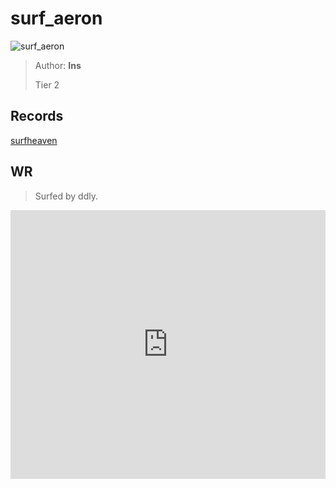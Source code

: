 
# surf_aeron

![surf_aeron](https://raw.githubusercontent.com/Sayt123/SurfMapPics/Maps-and-bonuses/csgo/surf_aeron.jpg)

> Author: **Ins**
>
> Tier 2

## Records

[surfheaven](https://surfheaven.eu/map/surf_aeron)

## WR

> Surfed by ddly.

<iframe
width="100%"
height="430"
src="https://www.youtube.com/embed/5WdGuDvg1a4"
frameborder="0"
allow="accelerometer; autoplay; clipboard-write; encrypted-media; gyroscope; picture-in-picture"
allowFullScreen
/>

```md

[Surf Timer] - Killa finished in 00:48:44 (WR -00:00:32). Improving by 00:00:51
[Surf Timer] - Killa beat the map record! Rank: 1/389


```
                